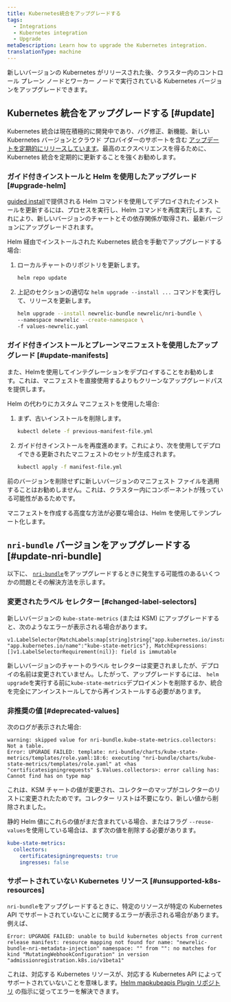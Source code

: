 ```yaml
---
title: Kubernetes統合をアップグレードする
tags:
  - Integrations
  - Kubernetes integration
  - Upgrade
metaDescription: Learn how to upgrade the Kubernetes integration.
translationType: machine
---
```


新しいバージョンの Kubernetes がリリースされた後、クラスター内のコントロール プレーン ノードとワーカー ノードで実行されている Kubernetes バージョンをアップグレードできます。

## Kubernetes 統合をアップグレードする [#update]

Kubernetes 統合は現在積極的に開発中であり、バグ修正、新機能、新しい Kubernetes バージョンとクラウド プロバイダーのサポートを含む [アップデートを定期的にリリースしています](/docs/release-notes/infrastructure-release-notes/kubernetes-integration-release-notes/)。最高のエクスペリエンスを得るために、Kubernetes 統合を定期的に更新することを強くお勧めします。

### ガイド付きインストールと Helm を使用したアップグレード [#upgrade-helm]

[guided install](https://one.newrelic.com/nr1-core?state=51fbbd48-c8ca-ead9-bb90-af96e18d82a7)で提供される Helm コマンドを使用してデプロイされたインストールを更新するには、プロセスを実行し、Helm コマンドを再度実行します。これにより、新しいバージョンのチャートとその依存関係が取得され、最新バージョンにアップグレードされます。

Helm 経由でインストールされた Kubernetes 統合を手動でアップグレードする場合:

1. ローカルチャートのリポジトリを更新します。

   ```bash
   helm repo update
   ```

2. 上記のセクションの適切な `helm upgrade --install ...` コマンドを実行して、リリースを更新します。

   ```bash
   helm upgrade --install newrelic-bundle newrelic/nri-bundle \
   --namespace newrelic --create-namespace \
   -f values-newrelic.yaml
   ```

### ガイド付きインストールとプレーンマニフェストを使用したアップグレード [#update-manifests]

<Callout variant="tip">
  また、Helmを使用してインテグレーションをデプロイすることをお勧めします。これは、マニフェストを直接使用するよりもクリーンなアップグレードパスを提供します。
</Callout>

Helm の代わりにカスタム マニフェストを使用した場合:

1. まず、古いインストールを削除します。

   ```bash
   kubectl delete -f previous-manifest-file.yml
   ```

2. ガイド付きインストールを再度進めます。これにより、次を使用してデプロイできる更新されたマニフェストのセットが生成されます。

   ```bash
   kubectl apply -f manifest-file.yml
   ```

前のバージョンを削除せずに新しいバージョンのマニフェスト ファイルを適用することはお勧めしません。これは、クラスター内にコンポーネントが残っている可能性があるためです。

マニフェストを作成する高度な方法が必要な場合は、Helm を使用してテンプレート化します。

## `nri-bundle` バージョンをアップグレードする [#update-nri-bundle]

以下に、 [`nri-bundle`](https://github.com/newrelic/helm-charts/blob/master/charts/nri-bundle/README.md)をアップグレードするときに発生する可能性のあるいくつかの問題とその解決方法を示します。

### 変更されたラベル セレクター [#changed-label-selectors]

新しいバージョンの `kube-state-metrics` (または KSM) にアップグレードすると、次のようなエラーが表示される場合があります。

```
v1.LabelSelector{MatchLabels:map[string]string{"app.kubernetes.io/instance":"newrelic", "app.kubernetes.io/name":"kube-state-metrics"}, MatchExpressions:[]v1.LabelSelectorRequirement(nil)}: field is immutable
```

新しいバージョンのチャートのラベル セレクターは変更されましたが、デプロイの名前は変更されていません。したがって、アップグレードするには、 `helm upgrade`を実行する前に`kube-state-metrics`デプロイメントを削除するか、統合を完全にアンインストールしてから再インストールする必要があります。

### 非推奨の値 [#deprecated-values]

次のログが表示された場合:

```
warning: skipped value for nri-bundle.kube-state-metrics.collectors: Not a table.
Error: UPGRADE FAILED: template: nri-bundle/charts/kube-state-metrics/templates/role.yaml:18:6: executing "nri-bundle/charts/kube-state-metrics/templates/role.yaml" at <has "certificatesigningrequests" $.Values.collectors>: error calling has: Cannot find has on type map
```

これは、KSM チャートの値が変更され、コレクターのマップがコレクターのリストに変更されたためです。コレクター リストは不要になり、新しい値から削除されました。

静的 Helm 値にこれらの値がまだ含まれている場合、またはフラグ `--reuse-values`を使用している場合は、まず次の値を削除する必要があります。

```yml
kube-state-metrics:
  collectors:
    certificatesigningrequests: true
    ingresses: false
```

### サポートされていない Kubernetes リソース [#unsupported-k8s-resources]

`nri-bundle`をアップグレードするときに、特定のリソースが特定の Kubernetes API でサポートされていないことに関するエラーが表示される場合があります。例えば、

```
Error: UPGRADE FAILED: unable to build kubernetes objects from current release manifest: resource mapping not found for name: "newrelic-bundle-nri-metadata-injection" namespace: "" from "": no matches for kind "MutatingWebhookConfiguration" in version "admissionregistration.k8s.io/v1beta1"
```

これは、対応する Kubernetes リソースが、対応する Kubernetes API によってサポートされていないことを意味します。[Helm mapkubeapis Plugin リポジトリ](https://github.com/helm/helm-mapkubeapis) の指示に従ってエラーを解決できます。